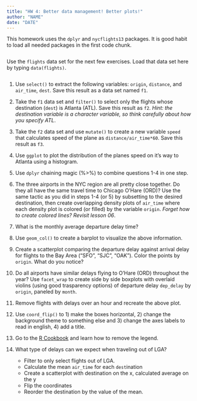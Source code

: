 ```yaml
---
title: "HW 4: Better data management! Better plots!"
author: "NAME"
date: "DATE"
---
```


This homework uses the `dplyr` and `nycflights13` packages. It is good habit to load all needed packages in the first code chunk. 

```r


```

Use the `flights` data set for the next few exercises.  Load that data set here by typing `data(flights)`. 
```r

```



1. Use `select()` to extract the following variables: `origin`, `distance`, and `air_time`, `dest`. Save this result as a data set named `f1`. 



2. Take the `f1` data set and `filter()` to select only the flights whose destination (`dest`) is Atlanta (ATL). Save this result as `f2`. _Hint: the destination variable is a character variable, so think carefully about how you specify ATL_. 


3. Take the `f2` data set and use `mutate()` to create a new variable `speed` that calculates speed of the plane as `distance/air_time*60`. Save this result as `f3`. 


4. Use `ggplot` to plot the distribution of the planes speed on it's way to Atlanta using a histogram. 



5. Use `dplyr` chaining magic (%>%) to combine questions 1-4 in one step. 


6. The three airports in the NYC region are all pretty close together. Do they all have the same travel time to Chicago O'Hare (ORD)? Use the same tactic as you did in steps 1-4 (or 5) by subsetting to the desired destination, then create overlapping density plots of `air_time` where each density plot is colored (or filled) by the variable `origin`. _Forget how to create colored lines? Revisit lesson 06_. 



7. What is the monthly average departure delay time? 



8. Use `geom_col()` to create a barplot to visualize the above information. 


9. Create a scatterplot comparing the departure delay against arrival delay for flights to the Bay Area ("SFO", "SJC", "OAK"). Color the points by `origin`. What do you notice? 



10. Do all airports have similar delays flying to O'Hare (ORD) throughout the year? Use `facet_wrap` to create side by side boxplots with overlaid violins (using good trasparency options) of departure delay `dep_delay` by `origin`, paneled by `month`.  




11. Remove flights with delays over an hour and recreate the above plot.



12. Use `coord_flip()` to 1) make the boxes horizontal, 2) change the background theme to something else and 3) change the axes labels to read in english, 4) add a title. 


13. Go to the [R Cookbook](http://www.cookbook-r.com/Graphs/) and learn how to remove the legend. 


14. What type of delays can we expect when traveling out of LGA? 
    * Filter to only select flights out of LGA. 
    * Calculate the mean `air_time` for each `dest`ination
    * Create a scatterplot with destination on the x, calculated average on the y
    * Flip the coordinates
    * Reorder the destination by the value of the mean. 


